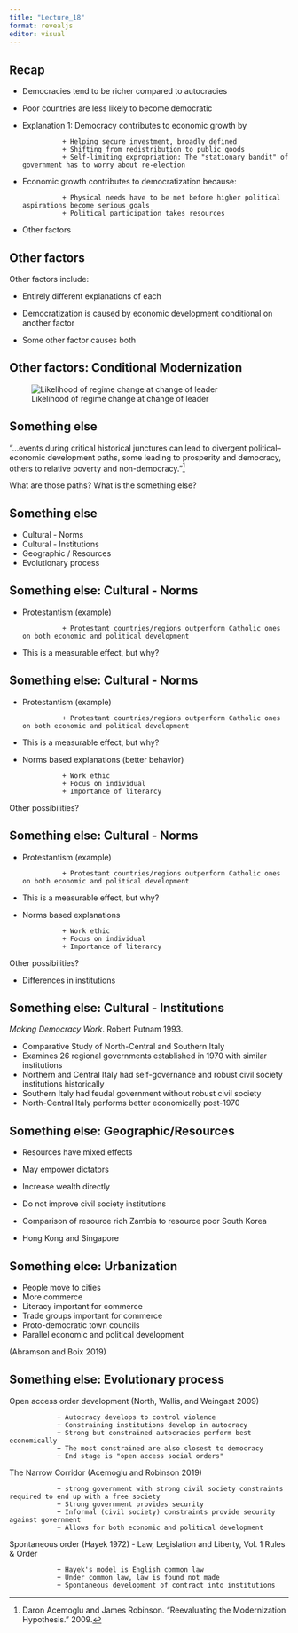 ```yaml
---
title: "Lecture_18"
format: revealjs
editor: visual
---
```


## Recap

-   Democracies tend to be richer compared to autocracies

-   Poor countries are less likely to become democratic

-   Explanation 1: Democracy contributes to economic growth by

                  + Helping secure investment, broadly defined
                  + Shifting from redistribution to public goods
                  + Self-limiting expropriation: The "stationary bandit" of government has to worry about re-election 

-   Economic growth contributes to democratization because:

                  + Physical needs have to be met before higher political aspirations become serious goals
                  + Political participation takes resources

-   Other factors

## Other factors

Other factors include:

-   <p style="color:red;">

    Entirely different explanations of each

    </p>

-   <p style="color:green;">

    Democratization is caused by economic development conditional on another factor

    </p>

-   <p style="color:green;">

    Some other factor causes both

    </p>
    
## Other factors: Conditional Modernization

![Likelihood of regime change at change of leader](treisman_figure3.png)

## Something else

"...events during critical historical junctures can lead to divergent political--economic development paths, some leading to prosperity and democracy, others to relative poverty and non-democracy."[^1]

[^1]: Daron Acemoglu and James Robinson. "Reevaluating the Modernization Hypothesis." 2009.

What are those paths? What is the something else?

## Something else

-   Cultural - Norms
-   Cultural - Institutions
-   Geographic / Resources
-   Evolutionary process

## Something else: Cultural - Norms

-   Protestantism (example)

                  + Protestant countries/regions outperform Catholic ones on both economic and political development

-   This is a measurable effect, but why?

## Something else: Cultural - Norms

-   Protestantism (example)

                  + Protestant countries/regions outperform Catholic ones on both economic and political development

-   This is a measurable effect, but why?

-   Norms based explanations (better behavior)

                  + Work ethic 
                  + Focus on individual
                  + Importance of literarcy 

Other possibilities?

## Something else: Cultural - Norms

-   Protestantism (example)

                  + Protestant countries/regions outperform Catholic ones on both economic and political development

-   This is a measurable effect, but why?

-   Norms based explanations

                  + Work ethic
                  + Focus on individual
                  + Importance of literarcy 

Other possibilities?

-   Differences in institutions

## Something else: Cultural - Institutions

*Making Democracy Work*. Robert Putnam 1993.

-   Comparative Study of North-Central and Southern Italy
-   Examines 26 regional governments established in 1970 with similar institutions
-   Northern and Central Italy had self-governance and robust civil society institutions historically
-   Southern Italy had feudal government without robust civil society
-   North-Central Italy performs better economically post-1970

## Something else: Geographic/Resources

-   Resources have mixed effects

-   May empower dictators

-   Increase wealth directly

-   Do not improve civil society institutions

-   Comparison of resource rich Zambia to resource poor South Korea

-   Hong Kong and Singapore

## Something elce: Urbanization

-   People move to cities
-   More commerce
-   Literacy important for commerce
-   Trade groups important for commerce
-   Proto-democratic town councils
-   Parallel economic and political development

(Abramson and Boix 2019)

## Something else: Evolutionary process

Open access order development (North, Wallis, and Weingast 2009)

                + Autocracy develops to control violence
                + Constraining institutions develop in autocracy
                + Strong but constrained autocracies perform best economically
                + The most constrained are also closest to democracy
                + End stage is "open access social orders"

The Narrow Corridor (Acemoglu and Robinson 2019)

                + strong government with strong civil society constraints required to end up with a free society
                + Strong government provides security
                + Informal (civil society) constraints provide security against government
                + Allows for both economic and political development

Spontaneous order (Hayek 1972) - Law, Legislation and Liberty, Vol. 1 Rules & Order

                + Hayek's model is English common law
                + Under common law, law is found not made
                + Spontaneous development of contract into institutions
